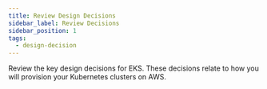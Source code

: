 ```yaml
---
title: Review Design Decisions
sidebar_label: Review Decisions
sidebar_position: 1
tags:
  - design-decision
---
```



<Intro>
  Review the key design decisions for EKS. These decisions relate to how you
  will provision your Kubernetes clusters on AWS.
</Intro>

<DocCardList />
